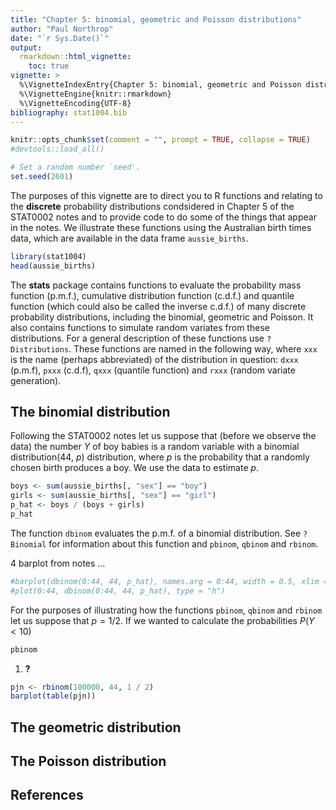 ```yaml
---
title: "Chapter 5: binomial, geometric and Poisson distributions"
author: "Paul Northrop"
date: "`r Sys.Date()`"
output: 
  rmarkdown::html_vignette:
    toc: true
vignette: >
  %\VignetteIndexEntry{Chapter 5: binomial, geometric and Poisson distributions}
  %\VignetteEngine{knitr::rmarkdown}
  %\VignetteEncoding{UTF-8}
bibliography: stat1004.bib
---
```


```r
knitr::opts_chunk$set(comment = "", prompt = TRUE, collapse = TRUE)
#devtools::load_all()
```

```r
# Set a random number `seed'.  
set.seed(2601)
```

The purposes of this vignette are to direct you to R functions and relating to the **discrete** probability distributions condsidered in Chapter 5 of the STAT0002 notes and to provide code to do some of the things that appear in the notes.  We illustrate these functions using the Australian birth times data, which are available in the data frame `aussie_births`.

```r
library(stat1004)
head(aussie_births)
```

The **stats** package contains functions to evaluate the probability mass function (p.m.f.), cumulative distribution function (c.d.f.) and quantile function (which could also be called the inverse c.d.f.) of many discrete probability distributions, including the binomial, geometric and Poisson.  It also contains functions to simulate random variates from these distributions.  For a general description of these functions use `?Distributions`.  These functions are named in the following way, where `xxx` is the name (perhaps abbreviated) of the distribution in question: `dxxx` (p.m.f), `pxxx` (c.d.f), `qxxx` (quantile function) and `rxxx` (random variate generation).

## The binomial distribution

Following the STAT0002 notes let us suppose that (before we observe the data) the number $Y$ of boy babies is a random variable with a binomial distribution(44, $p$) distribution, where $p$ is the probability that a randomly chosen birth produces a boy.  We use the data to estimate $p$.

```r
boys <- sum(aussie_births[, "sex"] == "boy")
girls <- sum(aussie_births[, "sex"] == "girl")
p_hat <- boys / (boys + girls)
p_hat
```

The function `dbinom` evaluates the p.m.f. of a binomial distribution.  See `?Binomial` for information about this function and `pbinom`, `qbinom` and `rbinom`.

4 barplot from notes ...

```r
#barplot(dbinom(0:44, 44, p_hat), names.arg = 0:44, width = 0.5, xlim = c(0, 44))
#plot(0:44, dbinom(0:44, 44, p_hat), type = "h")
```

For the purposes of illustrating how the functions `pbinom`, `qbinom` and `rbinom` let us suppose that $p = 1/2$.  If we wanted to calculate the probabilities $P(Y < 10)$  

```r
pbinom
```

1. **?**

```r
pjn <- rbinom(100000, 44, 1 / 2)
barplot(table(pjn))
```

## The geometric distribution

## The Poisson distribution

## References

<script type="text/x-mathjax-config">
   MathJax.Hub.Config({  "HTML-CSS": { minScaleAdjust: 125, availableFonts: [] }  });
</script>
